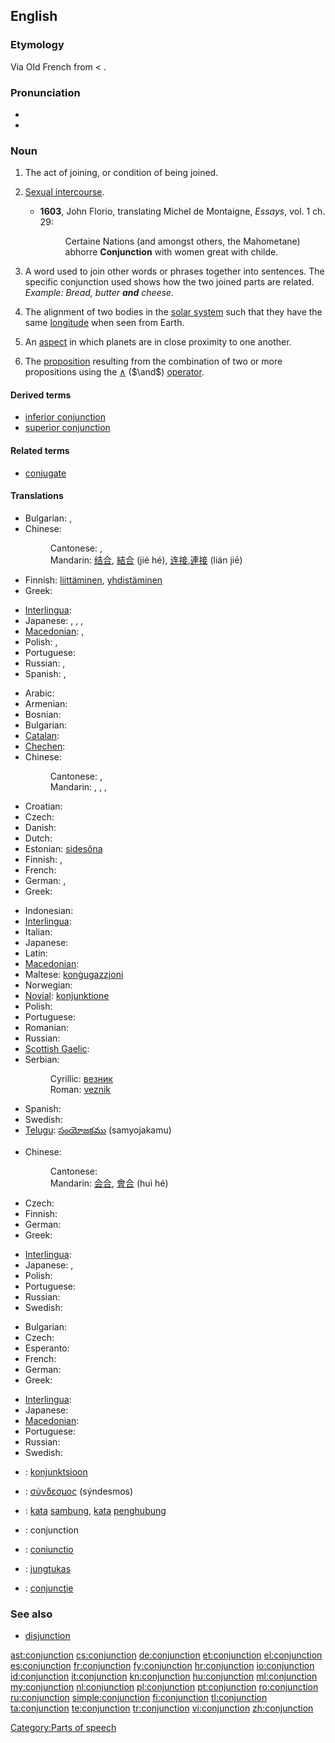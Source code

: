 ==English==
{{wikipedia}}

===Etymology===
Via Old French from {{etyl|la}} {{term|coniunctio|coniūnctiō|joining}} < {{term|coniungere||to join}}.

===Pronunciation===
* {{audio|en-us-conjunction.ogg|Audio (US)}}
* {{rhymes|ʌŋkʃən}}

===Noun===
{{en-noun}}

# The act of joining, or condition of being joined.
# {{obsolete}} [[sexual intercourse|Sexual intercourse]].
#* '''1603''', John Florio, translating Michel de Montaigne, ''Essays'', vol. 1 ch. 29:
#*: Certaine Nations (and amongst others, the Mahometane) abhorre '''Conjunction''' with women great with childe.
# {{grammar}} A word used to join other words or phrases together into sentences. The specific conjunction used shows how the two joined parts are related. ''Example: Bread, butter '''and''' cheese.''
# {{astronomy}} The alignment of two bodies in the [[solar system]] such that they have the same [[longitude]] when seen from Earth.
# {{astrology}} An [[aspect]] in which planets are in close proximity to one another.
# {{context|logic}} The [[proposition]] resulting from the combination of two or more propositions using the [[∧]] (<math>\and</math>) [[operator]].

====Derived terms====
* [[inferior conjunction]]
* [[superior conjunction]]

====Related terms====
* [[conjugate]]

====Translations====

{{trans-top|act of joining or being joined}}
* Bulgarian: {{t|bg|съединение|n}},  {{t|bg|свързване}}
* Chinese:
*: Cantonese: {{tø|yue|結合|tr=git3 hap6|sc=Hani|xs=Cantonese}}, {{tø|yue|連接|tr=lin4 zip3|sc=Hani|xs=Cantonese}}
*: Mandarin: [[结合]], [[結合]] (jié hé), [[连接]],[[連接]] (lián jiē)
* Finnish: [[liittäminen]], [[yhdistäminen]]
* Greek: {{t|el|σύνδεση|f}}
{{trans-mid}}
* [[Interlingua]]: {{t-|ia|conjunction|xs=Interlingua}}
* Japanese: {{t+|ja|結合|tr=ketsugō}}, {{t|ja|接合|tr=setsugō}}, {{t|ja|接続|tr=setsuzoku}}, {{t-|ja|連接|tr=rensetsu}}
* [[Macedonian]]: {{t-|mk|спој|m|tr=spoj}}, {{t|mk|врска|f|tr=v'rska}}
* Polish: {{t|pl|łączenie|n}}, {{t+|pl|połączenie|n}}
* Portuguese: {{t+|pt|conjunção|f}}
* Russian: {{t+|ru|союз|m|tr=sojúz}}, {{t+|ru|связь|f|tr=svjaz’}}
* Spanish: {{t+|es|conjunción|f}}, {{t+|es|unión|f}}
{{trans-bottom}}

{{trans-top|grammar: word used to join words or phrases}}
* Arabic: {{t|ar|حرف عطف|m|tr=Harf `aTf}}
* Armenian: {{t-|hy|շաղկապ|tr=šaġkap}}
* Bosnian: {{t-|bs|veznik|m}}
* Bulgarian: {{t|bg|съюз|m}}
* [[Catalan]]: {{t-|ca|conjunció|f}}
* [[Chechen]]: {{tø|ce|хуттург}}
* Chinese:
*: Cantonese: {{tø|yue|連接詞|tr=lin4 zip3 ci4|sc=Hani|xs=Cantonese}}, {{tø|yue|連詞|tr=lin4 ci4|sc=Hani|xs=Cantonese}}
*: Mandarin: {{t|cmn|連接詞|sc=Hani}},  {{t|cmn|连接词|tr=liánjiēcí|sc=Hani}},  {{t-|cmn|連詞|sc=Hani}},  {{t-|cmn|连词|tr=liáncí|sc=Hani}}
* Croatian: {{t+|hr|veznik|m}}
* Czech: {{t-|cs|spojka|f}}
* Danish: {{t+|da|bindeord}}
* Dutch: {{t+|nl|voegwoord|n}}
* Estonian: [[sidesõna]]
* Finnish: {{t+|fi|konjunktio}}, {{t+|fi|sidesana}}
* French: {{t+|fr|conjonction|f}}
* German: {{t+|de|Konjunktion|f}}, {{t+|de|Bindewort|n}}
* Greek: {{t+|el|σύνδεσμος|m}}
{{trans-mid}}
* Indonesian: {{t-|id|kata penghubung|xs=Indonesian}}
* [[Interlingua]]: {{t-|ia|conjunction|xs=Interlingua}}
* Italian: {{t+|it|congiunzione|f}}
* Japanese: {{t+|ja|接続詞|tr=setsuzokushi}}
* Latin: {{t-|la|coniunctio|f}}
* [[Macedonian]]: {{t|mk|сврзник|m|tr=sv'rznik}}
* Maltese: [[konġugazzjoni]]
* Norwegian: {{t|no|konjunksjon|m}}
* [[Novial]]: [[konjunktione]]
* Polish: {{t+|pl|spójnik|m}}
* Portuguese: {{t+|pt|conjunção|f}}
* Romanian: {{t+|ro|conjuncţie|f}}
* Russian: {{t+|ru|союз|m|tr=sojúz}}
* [[Scottish Gaelic]]: {{t|gd|naisgear|m}}
* Serbian:
*: Cyrillic: [[везник]] {{m}}
*: Roman: [[veznik#Serbian|veznik]] {{m}}
* Spanish: {{t+|es|conjunción|f}}
* Swedish: {{t+|sv|konjunktion|c}}
* [[Telugu]]: [[సంయోజకము]] (samyojakamu)
{{trans-bottom}}

{{trans-top|astronomy: alignment of two bodies in the solar system such that they have the same longitude when seen from Earth}}
* Chinese:
*: Cantonese: {{tø|yue|會合|tr=wui6 hap6|sc=Hani|xs=Cantonese}}
*: Mandarin: [[会合]], [[會合]] (huì hé)
* Czech: {{t-|cs|konjunkce}}
* Finnish: {{t+|fi|konjunktio}}
* German: {{t+|de|Konjunktion|f}}
* Greek: {{t|el|σύνοδος|f|sc=Grek}}
{{trans-mid}}
* [[Interlingua]]: {{t-|ia|conjunction|xs=Interlingua}}
* Japanese: {{t-|ja|会合|tr=kaigō}}, {{t+|ja|合|tr=gō}}
* Polish: {{t+|pl|koniunkcja|f}}
* Portuguese: {{t+|pt|conjunção|f}}
* Russian: {{t+|ru|конъюнкция|f|tr=konjúnkcija}}
* Swedish: {{t+|sv|konjunktion|c}}
{{trans-bottom}}

{{trans-top|logic: proposition resulting from the combination of two or more propositions using the and operator}}
* Bulgarian: {{t|bg|съединение|n}}
* Czech: {{t-|cs|konjunkce|f}}
* Esperanto: {{t-|eo|konjunkcio|xs=Esperanto}}
* French: {{t+|fr|conjonction|f}}
* German: {{t+|de|Konjunktion|f}}
* Greek: {{t+|el|σύζευξη|f}}
{{trans-mid}}
* [[Interlingua]]: {{t-|ia|conjunction|xs=Interlingua}}
* Japanese: {{t-|ja|連接|tr=rensetsu}}
* [[Macedonian]]: {{t|mk|конјункција|f|tr=konjúnkcija}}
* Portuguese: {{t+|pt|conjunção|f}}
* Russian: {{t|ru|конъюнкция|f|tr=konjúnkcija}}
* Swedish: {{t+|sv|konjunktion|c}}
{{trans-bottom}}

{{checktrans-top}}
* {{ttbc|et}}: [[konjunktsioon]]
* {{ttbc|grc}}: [[σύνδεσμος]] (sýndesmos) {{m}}
* {{ttbc|Indonesian}}: [[kata]] [[sambung]], [[kata]] [[hubung|penghubung]]
* {{ttbc|Interlingua}}: conjunction
* {{ttbc|la}}: [[coniunctio]] {{f}}
* {{ttbc|Lithuanian}}: [[jungtukas]] {{m}}
* {{ttbc|ro}}: [[conjuncţie]] {{f}}
{{trans-bottom}}

===See also===
* [[disjunction]]

[[Category:Parts of speech]]

[[ast:conjunction]]
[[cs:conjunction]]
[[de:conjunction]]
[[et:conjunction]]
[[el:conjunction]]
[[es:conjunction]]
[[fr:conjunction]]
[[fy:conjunction]]
[[hr:conjunction]]
[[io:conjunction]]
[[id:conjunction]]
[[it:conjunction]]
[[kn:conjunction]]
[[hu:conjunction]]
[[ml:conjunction]]
[[my:conjunction]]
[[nl:conjunction]]
[[pl:conjunction]]
[[pt:conjunction]]
[[ro:conjunction]]
[[ru:conjunction]]
[[simple:conjunction]]
[[fi:conjunction]]
[[tl:conjunction]]
[[ta:conjunction]]
[[te:conjunction]]
[[tr:conjunction]]
[[vi:conjunction]]
[[zh:conjunction]]